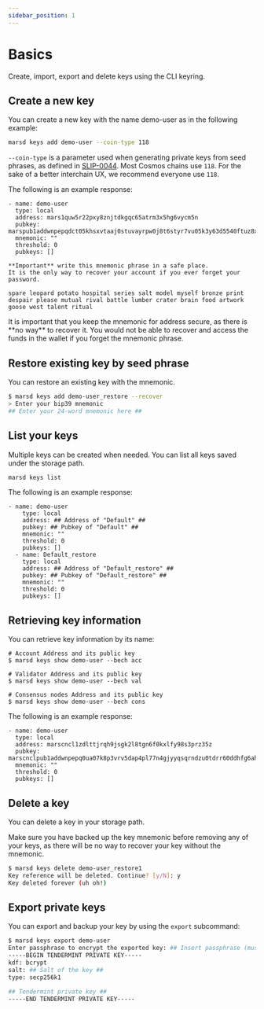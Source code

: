 ```yaml
---
sidebar_position: 1
---
```



# Basics

Create, import, export and delete keys using the CLI keyring.

## Create a new key

You can create a new key with the name demo-user as in the following example:

```bash
marsd keys add demo-user --coin-type 118
```

`--coin-type` is a parameter used when generating private keys from seed phrases, as defined in [SLIP-0044](https://github.com/satoshilabs/slips/blob/master/slip-0044.md). Most Cosmos chains use `118`. For the sake of a better interchain UX, we recommend everyone use `118`.

The following is an example response:

```
- name: demo-user
  type: local
  address: mars1quw5r22pxy8znjtdkgqc65atrm3x5hg6vycm5n
  pubkey: marspub1addwnpepqdct05khsxvtaaj0stuvayrpw0j8t6styr7vu05k3y63d5540ftuz8x6tsq
  mnemonic: ""
  threshold: 0
  pubkeys: []

**Important** write this mnemonic phrase in a safe place.
It is the only way to recover your account if you ever forget your password.

spare leopard potato hospital series salt model myself bronze print despair please mutual rival battle lumber crater brain food artwork goose west talent ritual
```

<Admonition type="warning" title="WARNING">
It is important that you keep the mnemonic for address secure, as there is **no way** to recover it. You would not be able to recover and access the funds in the wallet if you forget the mnemonic phrase. 
</Admonition>

## Restore existing key by seed phrase

You can restore an existing key with the mnemonic.

```bash
$ marsd keys add demo-user_restore --recover
> Enter your bip39 mnemonic
## Enter your 24-word mnemonic here ##
```

## List your keys

Multiple keys can be created when needed. You can list all keys saved under the storage path.

```bash
marsd keys list
```

The following is an example response:

```
- name: demo-user
    type: local
    address: ## Address of "Default" ##
    pubkey: ## Pubkey of "Default" ##
    mnemonic: ""
    threshold: 0
    pubkeys: []
  - name: Default_restore
    type: local
    address: ## Address of "Default_restore" ##
    pubkey: ## Pubkey of "Default_restore" ##
    mnemonic: ""
    threshold: 0
    pubkeys: []
```

## Retrieving key information

You can retrieve key information by its name:

```
# Account Address and its public key
$ marsd keys show demo-user --bech acc

# Validator Address and its public key
$ marsd keys show demo-user --bech val

# Consensus nodes Address and its public key
$ marsd keys show demo-user --bech cons
```

The following is an example response: 

```
- name: demo-user
  type: local
  address: marscncl1zdlttjrqh9jsgk2l8tgn6f0kxlfy98s3prz35z
  pubkey: marscnclpub1addwnpepq0ua07k8p3vrv5dap4pl77n4gjyyqsqrndzu0tdrr60ddhfg6ah0ck5ad5l
  mnemonic: ""
  threshold: 0
  pubkeys: []
```

## Delete a key

You can delete a key in your storage path.

<Admonition type="warning" title="WARNING">
Make sure you have backed up the key mnemonic before removing any of your keys, as there will be no way to recover your key without the mnemonic.
</Admonition>

```bash
$ marsd keys delete demo-user_restore1
Key reference will be deleted. Continue? [y/N]: y
Key deleted forever (uh oh!)
```

## Export private keys

You can export and backup your key by using the `export` subcommand:

```bash
$ marsd keys export demo-user
Enter passphrase to encrypt the exported key: ## Insert passphrase (must be at least 8 characters)##
-----BEGIN TENDERMINT PRIVATE KEY-----
kdf: bcrypt
salt: ## Salt of the key ##
type: secp256k1

## Tendermint private key ##
-----END TENDERMINT PRIVATE KEY-----
```